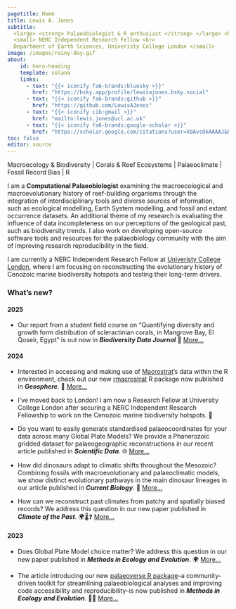```yaml
---
pagetitle: Home
title: Lewis A. Jones
subtitle: 
  <large> <strong> Palaeobiologist & R enthusiast </strong> </large> <br> 
  <small> NERC Independent Research Fellow <br>
  Department of Earth Sciences, Univeristy College London </small>
image: /images/rainy-day.gif
about:
    id: hero-heading
    template: solana
    links:
      - text: "{{< iconify fa6-brands:bluesky >}}"
        href: "https://bsky.app/profile/lewisajones.bsky.social"
      - text: "{{< iconify fa6-brands:github >}}"
        href: "https://github.com/LewisAJones"
      - text: "{{< iconify cib:gmail >}}"
        href: "mailto:lewis.jones@ucl.ac.uk"
      - text: "{{< iconify fa6-brands:google-scholar >}}"
        href: "https://scholar.google.com/citations?user=X0AvsOkAAAAJ&hl"
toc: false
editor: source
---
```


<body class="bg-img">

</body>

::: {#hero-heading}
:::

::: {.text-col2}

Macroecology & Biodiversity \| Corals & Reef Ecosystems \| Palaeoclimate \| Fossil Record Bias \| R

:::

:::: {.grid .transparent-box}
::: g-col-12
I am a **Computational Palaeobiologist** examining the macroecological and macroevolutionary history of reef-building organisms through the integration of interdisciplinary tools and diverse sources of information, such as ecological modelling, Earth System modelling, and fossil and extant occurrence datasets. An additional theme of my research is evaluating the influence of data incompleteness on our perceptions of the geological past, such as biodiversity trends. I also work on developing open-source software tools and resources for the palaeobiology community with the aim of improving research reproducibility in the field.

I am currently a NERC Independent Research Fellow at [Univeristy College London](https://www.ucl.ac.uk/earth-sciences/people/research-fellows/dr-lewis-jones), where I am focusing on reconstructing the evolutionary history of Cenozoic marine biodiversity hotspots and testing their long-term drivers.

### **What's new?**

#### 2025

-  Our report from a student field course on "Quantifying diversity and growth form distribution of scleractinian corals, in Mangrove Bay, El Qoseir, Egypt" is out now in ***Biodiversity Data Journal***  🪸 <a href="https://doi.org/10.3897/BDJ.13.e134282" class="button">More...</a>

#### 2024

-   Interested in accessing and making use of [Macrostrat](https://macrostrat.org)'s data within the R environment, check out our new [rmacrostrat](http://rmacrostrat.palaeoverse.org) R package now published in ***Geosphere***. 🔨 <a href="https://doi.org/10.1130/GES02815.1" class="button">More...</a>

-   I've moved back to London! I am now a Research Fellow at University College London after securing a NERC Independent Research Fellowship to work on the Cenozoic marine biodiversity hotspots. 🪸

-   Do you want to easily generate standardised palaeocoordinates for your data across many Global Plate Models? We provide a Phanerozoic gridded dataset for palaeogeographic reconstructions in our recent article published in ***Scientific Data***. 🌐 <a href="https://doi.org/10.1038/s41597-024-03468-w" class="button">More...</a>

-   How did dinosaurs adapt to climatic shifts throughout the Mesozoic? Combining fossils with macroevolutionary and palaeoclimatic models, we show distinct evolutionary pathways in the main dinosaur lineages in our article published in ***Current Biology***. 🦕 <a href="https://doi.org/10.1016/j.cub.2024.04.051" class="button">More...</a>

-   How can we reconstruct past climates from patchy and spatially biased records? We address this question in our new paper published in ***Climate of the Past***. 🌍🌡️❓ <a href="https://doi.org/10.5194/cp-20-349-2024" class="button">More...</a>

#### 2023

-   Does Global Plate Model choice matter? We address this question in our new paper published in ***Methods in Ecology and Evolution***. 🌍 <a href="https://doi.org/10.1111/2041-210X.14204" class="button">More...</a>

-   The article introducing our new [palaeoverse R package](http://palaeoverse.palaeoverse.org)--a community-driven toolkit for streamlining palaeobiological analyses and improving code accessibility and reproducibility--is now published in ***Methods in Ecology and Evolution***. 🪸🦕 <a href="https://doi.org/10.1111/2041-210X.14099" class="button">More...</a>
:::
::::
